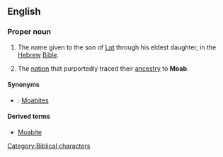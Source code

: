 ==English==
{{wikipedia}}

===Proper noun===
{{en-proper noun}}

# {{biblical}} The name given to the son of [[Lot]] through his eldest daughter, in the [[Hebrew]] [[Bible]].
# The [[nation]] that purportedly traced their [[ancestry]] to '''Moab'''.

====Synonyms====
*{{italbrac|nation descended from Moab}}: [[Moabite]]s

====Derived terms====
*[[Moabite]]

[[Category:Biblical characters]]